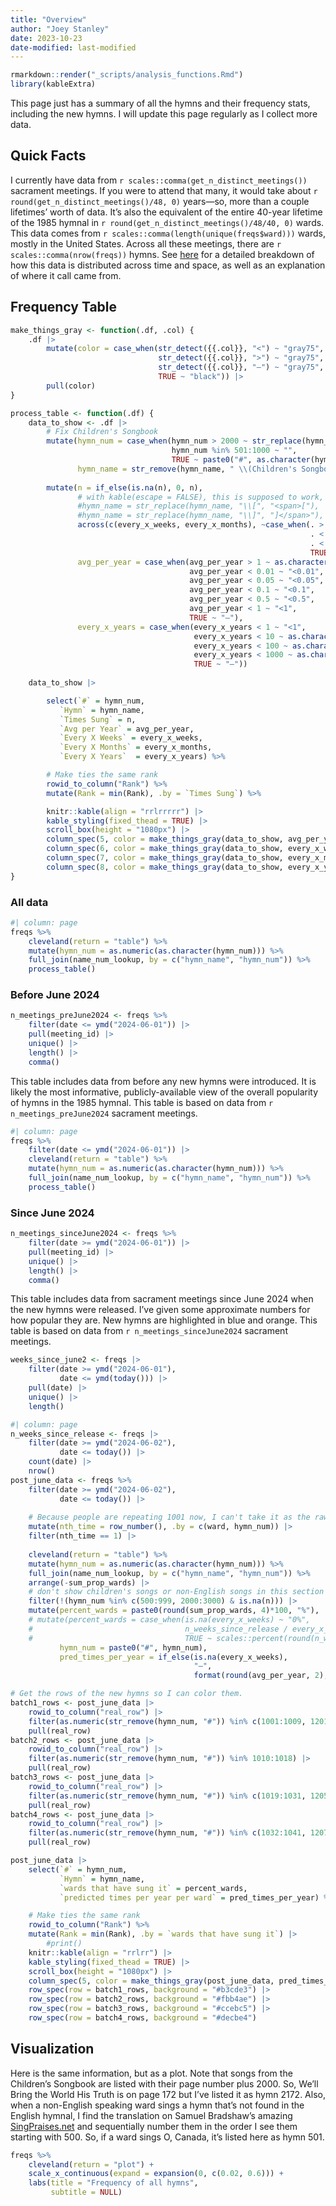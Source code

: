 ```yaml
---
title: "Overview"
author: "Joey Stanley"
date: 2023-10-23
date-modified: last-modified
---
```


```r
rmarkdown::render("_scripts/analysis_functions.Rmd")
library(kableExtra)
```

This page just has a summary of all the hymns and their frequency stats, including the new hymns. I will update this page regularly as I collect more data.

## Quick Facts

I currently have data from `r scales::comma(get_n_distinct_meetings())` sacrament meetings. If you were to attend that many, it would take about `r round(get_n_distinct_meetings()/48, 0)` years---so, more than a couple lifetimes' worth of data. It's also the equivalent of the entire 40-year lifetime of the 1985 hymnal in `r round(get_n_distinct_meetings()/48/40, 0)` wards. This data comes from `r scales::comma(length(unique(freqs$ward)))` wards, mostly in the United States. Across all these meetings, there are `r scales::comma(nrow(freqs))` hymns. See [here](/posts/frequency-data) for a detailed breakdown of how this data is distributed across time and space, as well as an explanation of where it call came from. 



## Frequency Table

::: {.panel-tabset}

```r
make_things_gray <- function(.df, .col) {
    .df |> 
        mutate(color = case_when(str_detect({{.col}}, "<") ~ "gray75",
                                 str_detect({{.col}}, ">") ~ "gray75",
                                 str_detect({{.col}}, "—") ~ "gray75",
                                 TRUE ~ "black")) |> 
        pull(color)
}

process_table <- function(.df) {
    data_to_show <- .df |> 
        # Fix Children's Songbook
        mutate(hymn_num = case_when(hymn_num > 2000 ~ str_replace(hymn_num, "\\A20*", "CS #"), 
                                    hymn_num %in% 501:1000 ~ "",
                                    TRUE ~ paste0("#", as.character(hymn_num))),
               hymn_name = str_remove(hymn_name, " \\(Children's Songbook\\)")) |>
        
        mutate(n = if_else(is.na(n), 0, n),
               # with kable(escape = FALSE), this is supposed to work, I think, but it doesn't
               #hymn_name = str_replace(hymn_name, "\\[", "<span>["),
               #hymn_name = str_replace(hymn_name, "\\]", "]</span>"),
               across(c(every_x_weeks, every_x_months), ~case_when(. > 100 ~ ">100", 
                                                                   . < 10 ~ as.character(format(round(., 1), nsmall = 1)),
                                                                   . < 100 ~ as.character(round(.)),
                                                                   TRUE ~ "—")),
               avg_per_year = case_when(avg_per_year > 1 ~ as.character(format(round(avg_per_year, 2), nsmall = 2)),
                                        avg_per_year < 0.01 ~ "<0.01",
                                        avg_per_year < 0.05 ~ "<0.05",
                                        avg_per_year < 0.1 ~ "<0.1",
                                        avg_per_year < 0.5 ~ "<0.5",
                                        avg_per_year < 1 ~ "<1",
                                        TRUE ~ "—"),
               every_x_years = case_when(every_x_years < 1 ~ "<1",
                                         every_x_years < 10 ~ as.character(round(every_x_years, 1)),
                                         every_x_years < 100 ~ as.character(round(every_x_years)),
                                         every_x_years < 1000 ~ as.character(round(every_x_years/10)*10),
                                         TRUE ~ "—"))
        
    data_to_show |> 

        select(`#` = hymn_num,
           `Hymn` = hymn_name,
           `Times Sung` = n,
           `Avg per Year` = avg_per_year,
           `Every X Weeks` = every_x_weeks,
           `Every X Months` = every_x_months,
           `Every X Years`  = every_x_years) %>%

        # Make ties the same rank
        rowid_to_column("Rank") %>%
        mutate(Rank = min(Rank), .by = `Times Sung`) %>%

        knitr::kable(align = "rrlrrrrr") |>
        kable_styling(fixed_thead = TRUE) |>
        scroll_box(height = "1080px") |>
        column_spec(5, color = make_things_gray(data_to_show, avg_per_year)) |>
        column_spec(6, color = make_things_gray(data_to_show, every_x_weeks)) |>
        column_spec(7, color = make_things_gray(data_to_show, every_x_months)) |>
        column_spec(8, color = make_things_gray(data_to_show, every_x_years))
}
```


### All data

```r
#| column: page
freqs %>%
    cleveland(return = "table") %>%
    mutate(hymn_num = as.numeric(as.character(hymn_num))) %>%
    full_join(name_num_lookup, by = c("hymn_name", "hymn_num")) %>%
    process_table()
```

### Before June 2024

```r
n_meetings_preJune2024 <- freqs %>%
    filter(date <= ymd("2024-06-01")) |> 
    pull(meeting_id) |> 
    unique() |> 
    length() |> 
    comma()
```


This table includes data from before any new hymns were introduced. It is likely the most informative, publicly-available view of the overall popularity of hymns in the 1985 hymnal. This table is based on data from `r n_meetings_preJune2024` sacrament meetings. 

```r
#| column: page
freqs %>%
    filter(date <= ymd("2024-06-01")) |> 
    cleveland(return = "table") %>%
    mutate(hymn_num = as.numeric(as.character(hymn_num))) %>%
    full_join(name_num_lookup, by = c("hymn_name", "hymn_num")) %>%
    process_table()
```


### Since June 2024

```r
n_meetings_sinceJune2024 <- freqs %>%
    filter(date >= ymd("2024-06-01")) |> 
    pull(meeting_id) |> 
    unique() |> 
    length() |> 
    comma()
```


This table includes data from sacrament meetings since June 2024 when the new hymns were released. I've given some approximate numbers for how popular they are. New hymns are highlighted in blue and orange. This table is based on data from `r n_meetings_sinceJune2024` sacrament meetings.

```r
weeks_since_june2 <- freqs |> 
    filter(date >= ymd("2024-06-01"),
           date <= ymd(today())) |> 
    pull(date) |> 
    unique() |> 
    length()
```


```r
#| column: page
n_weeks_since_release <- freqs |> 
    filter(date >= ymd("2024-06-02"),
           date <= today()) |> 
    count(date) |> 
    nrow()
post_june_data <- freqs %>%
    filter(date >= ymd("2024-06-02"),
           date <= today()) |>
    
    # Because people are repeating 1001 now, I can't take it as the raw frequency. I'll have to remove duplicates.
    mutate(nth_time = row_number(), .by = c(ward, hymn_num)) |>
    filter(nth_time == 1) |>
    
    cleveland(return = "table") %>%
    mutate(hymn_num = as.numeric(as.character(hymn_num))) %>%
    full_join(name_num_lookup, by = c("hymn_name", "hymn_num")) %>%
    arrange(-sum_prop_wards) |> 
    # don't show children's songs or non-English songs in this section
    filter(!(hymn_num %in% c(500:999, 2000:3000) & is.na(n))) |>
    mutate(percent_wards = paste0(round(sum_prop_wards, 4)*100, "%"),
    # mutate(percent_wards = case_when(is.na(every_x_weeks) ~ "0%",
    #                                  n_weeks_since_release / every_x_weeks > 0.9 ~ "almost all",
    #                                  TRUE ~ scales::percent(round(n_weeks_since_release / every_x_weeks, 3))),
           hymn_num = paste0("#", hymn_num),
           pred_times_per_year = if_else(is.na(every_x_weeks),
                                         "—",
                                         format(round(avg_per_year, 2), nsmall = 1)))

# Get the rows of the new hymns so I can color them.
batch1_rows <- post_june_data |> 
    rowid_to_column("real_row") |> 
    filter(as.numeric(str_remove(hymn_num, "#")) %in% c(1001:1009, 1201:1204)) |> 
    pull(real_row)
batch2_rows <- post_june_data |> 
    rowid_to_column("real_row") |> 
    filter(as.numeric(str_remove(hymn_num, "#")) %in% 1010:1018) |> 
    pull(real_row)
batch3_rows <- post_june_data |> 
    rowid_to_column("real_row") |> 
    filter(as.numeric(str_remove(hymn_num, "#")) %in% c(1019:1031, 1205:1206)) |> 
    pull(real_row)
batch4_rows <- post_june_data |> 
    rowid_to_column("real_row") |> 
    filter(as.numeric(str_remove(hymn_num, "#")) %in% c(1032:1041, 1207)) |> 
    pull(real_row)

post_june_data |> 
    select(`#` = hymn_num,
           `Hymn` = hymn_name,
           `wards that have sung it` = percent_wards,
           `predicted times per year per ward` = pred_times_per_year) %>%

    # Make ties the same rank
    rowid_to_column("Rank") %>%
    mutate(Rank = min(Rank), .by = `wards that have sung it`) |> 
        #print()
    knitr::kable(align = "rrlrr") |> 
    kable_styling(fixed_thead = TRUE) |> 
    scroll_box(height = "1080px") |> 
    column_spec(5, color = make_things_gray(post_june_data, pred_times_per_year)) |> 
    row_spec(row = batch1_rows, background = "#b3cde3") |>  
    row_spec(row = batch2_rows, background = "#fbb4ae") |> 
    row_spec(row = batch3_rows, background = "#ccebc5") |> 
    row_spec(row = batch4_rows, background = "#decbe4")
```



:::


## Visualization

Here is the same information, but as a plot. Note that songs from the Children's Songbook are listed with their page number plus 2000. So, <hymn>We'll Bring the World His Truth</hymn> is on page 172 but I've listed it as hymn 2172. Also, when a non-English speaking ward sings a hymn that's not found in the English hymnal, I find the translation on Samuel Bradshaw's amazing [SingPraises.net](https://singpraises.net/collections?lang=nl&category=book) and sequentially number them in the order I see them starting with 500. So, if a ward sings <hymn>O, Canada</hymn>, it's listed here as hymn 501.

```r
freqs %>%
    cleveland(return = "plot") + 
    scale_x_continuous(expand = expansion(0, c(0.02, 0.6))) + 
    labs(title = "Frequency of all hymns",
         subtitle = NULL)
```

